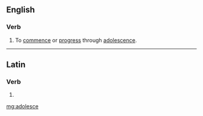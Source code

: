 ==English==

===Verb===
{{en-verb|adolesces|adolescing|adolesced|adolesced}}

# To [[commence]] or [[progress]] through [[adolescence]].

----

==Latin==

===Verb===
{{la-verb-form|adolesce}}

# {{conjugation of|adolesco|adolescō|2|s|pres|act|imp|lang=la}}
{{count page|[[Wiktionary:Page count]]}}

[[mg:adolesce]]